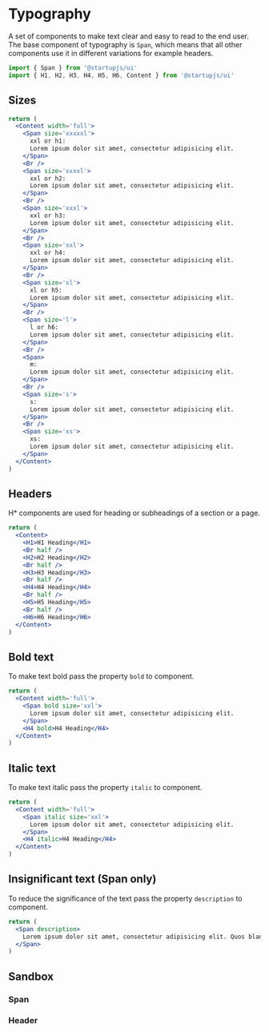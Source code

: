
# Typography

A set of components to make text clear and easy to read to the end user. The base component of typography is `Span`, which means that all other components use it in different variations for example headers.

```jsx
import { Span } from '@startupjs/ui'
import { H1, H2, H3, H4, H5, H6, Content } from '@startupjs/ui'
```

## Sizes

```jsx example
return (
  <Content width='full'>
    <Span size='xxxxxl'>
      xxl or h1:
      Lorem ipsum dolor sit amet, consectetur adipisicing elit.
    </Span>
    <Br />
    <Span size='xxxxl'>
      xxl or h2:
      Lorem ipsum dolor sit amet, consectetur adipisicing elit.
    </Span>
    <Br />
    <Span size='xxxl'>
      xxl or h3:
      Lorem ipsum dolor sit amet, consectetur adipisicing elit.
    </Span>
    <Br />
    <Span size='xxl'>
      xxl or h4:
      Lorem ipsum dolor sit amet, consectetur adipisicing elit.
    </Span>
    <Br />
    <Span size='xl'>
      xl or h5:
      Lorem ipsum dolor sit amet, consectetur adipisicing elit.
    </Span>
    <Br />
    <Span size='l'>
      l or h6:
      Lorem ipsum dolor sit amet, consectetur adipisicing elit.
    </Span>
    <Br />
    <Span>
      m:
      Lorem ipsum dolor sit amet, consectetur adipisicing elit.
    </Span>
    <Br />
    <Span size='s'>
      s:
      Lorem ipsum dolor sit amet, consectetur adipisicing elit.
    </Span>
    <Br />
    <Span size='xs'>
      xs:
      Lorem ipsum dolor sit amet, consectetur adipisicing elit.
    </Span>
  </Content>
)
```

## Headers

H* components are used for heading or subheadings of a section or a page.

```jsx example
return (
  <Content>
    <H1>H1 Heading</H1>
    <Br half />
    <H2>H2 Heading</H2>
    <Br half />
    <H3>H3 Heading</H3>
    <Br half />
    <H4>H4 Heading</H4>
    <Br half />
    <H5>H5 Heading</H5>
    <Br half />
    <H6>H6 Heading</H6>
  </Content>
)
```

## Bold text

To make text bold pass the property `bold` to component.

```jsx example
return (
  <Content width='full'>
    <Span bold size='xxl'>
      Lorem ipsum dolor sit amet, consectetur adipisicing elit.
    </Span>
    <H4 bold>H4 Heading</H4>
  </Content>
)
```

## Italic text

To make text italic pass the property `italic` to component.

```jsx example
return (
  <Content width='full'>
    <Span italic size='xxl'>
      Lorem ipsum dolor sit amet, consectetur adipisicing elit.
    </Span>
    <H4 italic>H4 Heading</H4>
  </Content>
)
```

## Insignificant text (Span only)

To reduce the significance of the text pass the property `description` to component.

```jsx example
return (
  <Span description>
    Lorem ipsum dolor sit amet, consectetur adipisicing elit. Quos blanditiis tenetur unde suscipit, quam beatae rerum inventore consectetur, neque doloribus, cupiditate numquam dignissimos laborum fugiat deleniti? Eum quasi quidem quibusdam.
  </Span>
)
```

## Sandbox

### Span

<Sandbox Component={Span} />

### Header

<Sandbox Component={H1} />
